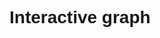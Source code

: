 # Interactive graph

```{=html}

<style>
  * {
    font-family: sans-serif;
  }
</style>
```
::: {#plot}
:::

```{=html}
<div id="map" style="width: 100%; height: 600px;"></div>
<div class="tooltip" id="tooltip" style="display: none;"></div>

<script src="https://cdnjs.cloudflare.com/ajax/libs/xlsx/0.17.1/xlsx.full.min.js"></script>
<script src="https://cdn.jsdelivr.net/npm/d3@7"></script>
<script src="scripts/myscript.js"></script>

```
